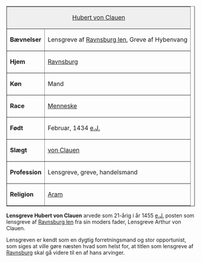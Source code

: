 {{title:Hubert von Clauen}}
{{author:Laura Holmegaard}}
{{timestamp:2009-10-29T14:01:40Z}}
{{copyright:Hubert von Clauen}}
<table border=1 cellpadding=2 cellspacing=0 align=right style="margin-left:1em">
<tr valign=top><td style="background:#efefef;" colspan=2 align=center>[[Hubert von Clauen]]
<tr valign=top><td>'''Bævnelser'''<td>Lensgreve af [[Ravnsburg len]],
Greve af Hybenvang
<tr valign=top><td>'''Hjem'''<td>[[Ravnsburg]]
<tr valign=top><td>'''Køn'''<td>Mand
<tr valign=top><td>'''Race'''<td>[[Menneske]]
<tr valign=top><td>'''Født'''<td>Februar, 1434 [[e.J.]]
<tr valign=top><td>'''Slægt'''<td>[[von Clauen]]
<tr valign=top><td>'''Profession'''<td>Lensgreve, greve, handelsmand
<tr valign=top><td>'''Religion'''<td>[[Aram]]
</table>
'''Lensgreve Hubert von Clauen''' arvede som 21-årig i år 1455 [[e.J.]] posten som lensgreve af [[Ravnsburg len]] fra sin moders fader, Lensgreve Arthur von Clauen.

Lensgreven er kendt som en dygtig forretningsmand og stor opportunist, som siges at ville gøre næsten hvad som helst for, at titlen som lensgreve af [[Ravnsburg]] skal gå videre til en af hans arvinger.